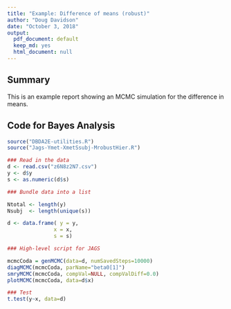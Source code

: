 ```yaml
---
title: "Example: Difference of means (robust)"
author: "Doug Davidson"
date: "October 3, 2018"
output:
  pdf_document: default
  keep_md: yes
  html_document: null
---
```


## Summary

This is an example report showing an MCMC simulation for the difference in means.

## Code for Bayes Analysis



```r
source("DBDA2E-utilities.R")
source("Jags-Ymet-XmetSsubj-MrobustHier.R")
```



```r
### Read in the data
d <- read.csv("z6N8z2N7.csv")
y <- d$y
s <- as.numeric(d$s)
```




```r
### Bundle data into a list

Ntotal <- length(y)
Nsubj  <- length(unique(s))

d <- data.frame( y = y,
               x = x,
               s = s)
```



```r
### High-level script for JAGS

mcmcCoda = genMCMC(data=d, numSavedSteps=10000)
diagMCMC(mcmcCoda, parName="beta0[1]")
smryMCMC(mcmcCoda, compVal=NULL, compValDiff=0.0)
plotMCMC(mcmcCoda, data=d$x)
```



```r
### Test
t.test(y~x, data=d)
```


